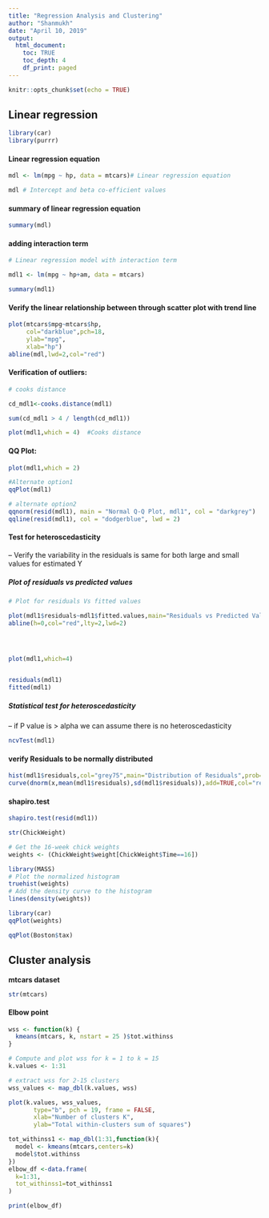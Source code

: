```yaml
---
title: "Regression Analysis and Clustering"
author: "Shanmukh"
date: "April 10, 2019"
output:
  html_document:
    toc: TRUE
    toc_depth: 4
    df_print: paged
---
```


```r
knitr::opts_chunk$set(echo = TRUE)
```

## Linear regression

```r

library(car)
library(purrr)
```


#### Linear regression equation

```r
mdl <- lm(mpg ~ hp, data = mtcars)# Linear regression equation

mdl # Intercept and beta co-efficient values

```



#### summary of linear regression equation

```r
summary(mdl)
```



#### adding interaction term

```r
# Linear regression model with interaction term

mdl1 <- lm(mpg ~ hp+am, data = mtcars)

summary(mdl1)

```

#### Verify the linear relationship between through scatter plot with trend line

```r

plot(mtcars$mpg~mtcars$hp,
     col="darkblue",pch=18,
     ylab="mpg",
     xlab="hp")
abline(mdl,lwd=2,col="red")
```

#### Verification of outliers:

```r
# cooks distance

cd_mdl1<-cooks.distance(mdl1)

sum(cd_mdl1 > 4 / length(cd_mdl1))

plot(mdl1,which = 4)  #Cooks distance

```

#### QQ Plot:

```r
plot(mdl1,which = 2)

#Alternate option1
qqPlot(mdl1)

# alternate option2
qqnorm(resid(mdl1), main = "Normal Q-Q Plot, mdl1", col = "darkgrey")
qqline(resid(mdl1), col = "dodgerblue", lwd = 2)
```




#### Test for heteroscedasticity

-- Verify the variability in the residuals is same for both large and small values for estimated Y

##### Plot of residuals vs predicted values

```r

# Plot for residuals Vs fitted values

plot(mdl1$residuals~mdl1$fitted.values,main="Residuals vs Predicted Values")
abline(h=0,col="red",lty=2,lwd=2) 




plot(mdl1,which=4)


residuals(mdl1)
fitted(mdl1)

```

#####	Statistical test for heteroscedasticity

-- if P value is > alpha we can assume there is no heteroscedasticity

```r
ncvTest(mdl1)
```

#### verify Residuals to be normally distributed

```r
hist(mdl1$residuals,col="grey75",main="Distribution of Residuals",prob=TRUE)
curve(dnorm(x,mean(mdl1$residuals),sd(mdl1$residuals)),add=TRUE,col="red")
```

#### shapiro.test

```r

shapiro.test(resid(mdl1))
```

```r
str(ChickWeight)

# Get the 16-week chick weights
weights <- (ChickWeight$weight[ChickWeight$Time==16])

library(MASS)
# Plot the normalized histogram
truehist(weights)
# Add the density curve to the histogram
lines(density(weights))

library(car)
qqPlot(weights)

qqPlot(Boston$tax)

```



## Cluster analysis

**mtcars dataset**
```r
str(mtcars)
```


#### Elbow point

```r
wss <- function(k) {
  kmeans(mtcars, k, nstart = 25 )$tot.withinss
}

# Compute and plot wss for k = 1 to k = 15
k.values <- 1:31

# extract wss for 2-15 clusters
wss_values <- map_dbl(k.values, wss)

plot(k.values, wss_values,
       type="b", pch = 19, frame = FALSE, 
       xlab="Number of clusters K",
       ylab="Total within-clusters sum of squares")


```



```r


tot_withinss1 <- map_dbl(1:31,function(k){
  model <- kmeans(mtcars,centers=k)
  model$tot.withinss
})
elbow_df <-data.frame(
  k=1:31,
  tot_withinss1=tot_withinss1
)

print(elbow_df)


```

